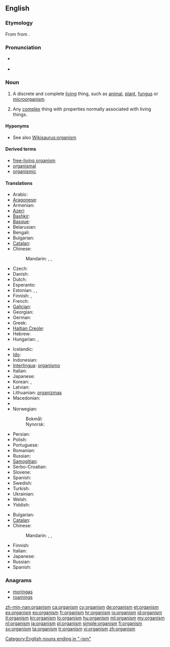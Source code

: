 ==English==
{{wikipedia|lang=en}}

===Etymology===
From {{etyl|grc|en}} {{term|ὄργανον||tool, instrument|lang=grc}} from {{proto|Indo-European|werǵ-|work|lang=en}}.

===Pronunciation===
* {{a|UK}} {{IPA|/ˈɔː.ɡən.ɪ.zəm/}}
* {{a|US}} {{IPA|/ˈɔɹ.ɡən.ɪ.zəm/}}

===Noun===
{{en-noun}}

# {{biology}} A discrete and complete [[living]] thing, such as [[animal]], [[plant]], [[fungus]] or [[microorganism]].
# {{context|by extension}} Any [[complex]] thing with properties normally associated with living things.

====Hyponyms====
* See also [[Wikisaurus:organism]]

====Derived terms====
* [[free-living organism]]
* [[organismal]]
* [[organismic]]

====Translations====
{{trans-top|living thing}}
* Arabic: {{t|ar|متعضية|f|tr=muta3aDiya|sc=Arab}}
* [[Aragonese]]: {{t|an|organismo|m}}
* Armenian: {{t-|hy|օրգանիզմ|tr=òrganizm}}
* [[Azeri]]: {{t|az|orqanizm}}
* [[Bashkir]]: {{tø|ba|организм|tr=organizm|sc=Cyrl}}
* [[Basque]]: {{t|eu|organismo}}
* Belarusian: {{t|be|арганізм|m|tr=arhanízm|sc=Cyrl}}
* Bengali: {{t|bn|জীব|tr=jib|sc=Beng}}
* Bulgarian: {{t|bg|организъм|m|tr=organizǎm|sc=Cyrl}}
* [[Catalan]]: {{t|ca|organisme|m}}
* Chinese:
*: Mandarin: {{t|zh|生物|tr=shēngwù|sc=Hani}}, {{t|zh|有機體|sc=Hani}}, {{t|zh|有機體|tr=yǒujītǐ|sc=Hani}}
* Czech: {{t+|cs|organizmus|m}}
* Danish: {{t-|da|organisme|c}}
* Dutch: {{t+|nl|organisme|n}}
* Esperanto: {{t-|eo|organismo|xs=Esperanto}}
* Estonian: {{t|et|organism}}, {{t|et|elusorganism}}, {{t|et|elusolend}}
* Finnish: {{t+|fi|eliö}}, {{t+|fi|organismi}}
* French: {{t+|fr|organisme|m}}
* [[Galician]]: {{t+|gl|organismo|m|xs=Galician}}
* Georgian: {{t|ka|ორგანიზმი|tr=organizmi|sc=Geor|xs=Georgian}}
* German: {{t+|de|Organismus|m}}
* Greek: {{t+|el|οργανισμός|m|tr=organismós}}
* [[Haitian Creole]]: {{tø|ht|òganis}}
* Hebrew: {{t|he|אורגניזם|m|tr=organizm|sc=Hebr}}
* Hungarian: {{t+|hu|organizmus}}, {{t|hu|élőlény}}
{{trans-mid}}
* Icelandic: {{t|is|lífvera}}
* [[Ido]]: {{t+|io|organismo|xs=Ido}}
* Indonesian: {{t|id|organisme}}
* [[Interlingua]]: [[organismo]]
* Italian: {{t+|it|organismo|m}}
* Japanese: {{t|ja|有機体|tr=ゆうきたい, yūkitai}}
* Korean: {{t|ko|생물|tr=saengmul|sc=Hang}}, {{t|ko|유기체|tr=yougiche|sc=Hang}}
* Latvian: {{t|lv|organisms|m}}
* Lithuanian: [[organizmas]] {{m}}
* Macedonian: {{t|mk|организам|m}}
* {{trreq|ms}}
* Norwegian:
*: Bokmål: {{t|nb|organisme}}
*: Nynorsk: {{t|nn|organisme}}
* Persian: {{t|fa|سازواره|tr=sâzvâre}}
* Polish: {{t+|pl|organizm|m}}
* Portuguese: {{t+|pt|organismo|m}}
* Romanian: {{t-|ro|organism|n}}
* Russian: {{t|ru|организм|m|sc=Cyrl|tr=organízm}}
* [[Samogitian]]: {{tø|sgs|uorganėzmos|m}}
* Serbo-Croatian: {{t|sh|organizam|alt=organìzam|sc=Cyrl}}
* Slovene: {{t|sl|organizem|m}}
* Spanish: {{t+|es|organismo|m}}
* Swedish: {{t+|sv|organism|c}}
* Turkish: {{t+|tr|organizma}}
* Ukrainian: {{t|uk|організм|m|tr=orhanizm|sc=Cyrl}}
* Welsh: {{t|cy|organeb|f}}
* Yiddish: {{t|yi|אָרגאַניזם|sc=Hebr}}
{{trans-bottom}}

{{trans-top|any complex thing with properties normally associated with living things.}}
* Bulgarian: {{t|bg|организъм|m|tr=organizǎm|sc=Cyrl}}
* [[Catalan]]: {{t|ca|organisme|m}}
* Chinese:
*: Mandarin: {{t|zh|生物|tr=shēngwù|sc=Hani}}, {{t|zh|有機體|sc=Hani}}, {{t|zh|有機體|tr=yǒujītǐ|sc=Hani}}
{{trans-mid}}
* Finnish: {{t|fi|organismi}}
* Italian: {{t+|it|organismo|m}}
* Japanese: {{t|ja|有機体|tr=ゆうきたい, yūkitai}}
* Russian: {{t|ru|организм|m|tr=organízm|sc=Cyrl}}
* Spanish: {{t+|es|organismo|m}}
{{trans-bottom}}

===Anagrams===
* [[moringas#English|moringas]]
* [[roamings#English|roamings]]

[[Category:English nouns ending in "-ism"]]

[[zh-min-nan:organism]]
[[ca:organism]]
[[cy:organism]]
[[de:organism]]
[[et:organism]]
[[es:organism]]
[[eo:organism]]
[[fr:organism]]
[[hr:organism]]
[[io:organism]]
[[id:organism]]
[[it:organism]]
[[kn:organism]]
[[lo:organism]]
[[hu:organism]]
[[ml:organism]]
[[my:organism]]
[[nl:organism]]
[[ja:organism]]
[[pl:organism]]
[[simple:organism]]
[[fi:organism]]
[[sv:organism]]
[[ta:organism]]
[[tr:organism]]
[[vi:organism]]
[[zh:organism]]